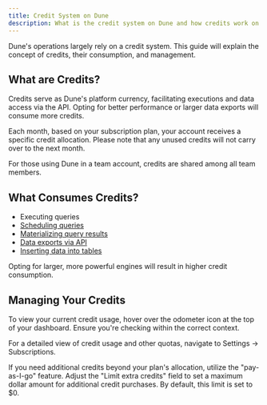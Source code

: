 ```yaml
---
title: Credit System on Dune
description: What is the credit system on Dune and how credits work on Dune
---
```


Dune's operations largely rely on a credit system. This guide will explain the concept of credits, their consumption, and management.

## What are Credits?
Credits serve as Dune's platform currency, facilitating executions and data access via the API. Opting for better performance or larger data exports will consume more credits.

Each month, based on your subscription plan, your account receives a specific credit allocation. Please note that any unused credits will not carry over to the next month.

For those using Dune in a team account, credits are shared among all team members.

## What Consumes Credits?

- Executing queries
- [Scheduling queries](/web-app/query-editor/query-scheduler)
- [Materializing query results](/query-engine/materialized-views)
- [Data exports via API](/api-reference/executions/endpoint/get-query-result)
- [Inserting data into tables](/api-reference/tables/endpoint/insert)

<Note>Opting for larger, more powerful engines will result in higher credit consumption.</Note>

## Managing Your Credits

To view your current credit usage, hover over the odometer icon at the top of your dashboard. Ensure you're checking within the correct context.



For a detailed view of credit usage and other quotas, navigate to Settings → Subscriptions.



If you need additional credits beyond your plan's allocation, utilize the "pay-as-I-go" feature. Adjust the "Limit extra credits" field to set a maximum dollar amount for additional credit purchases. By default, this limit is set to $0.

